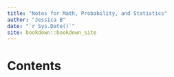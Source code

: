 ```yaml
--- 
title: "Notes for Math, Probability, and Statistics"
author: "Jessica B"
date: "`r Sys.Date()`"
site: bookdown::bookdown_site
---
```


# Contents